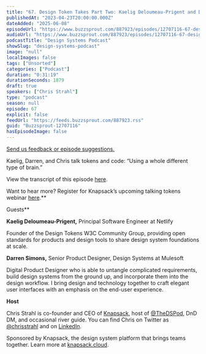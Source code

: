 ```yaml
---
title: "67. Design Token Takes Part Two: Kaelig Deloumeau-Prigent and Darren Simons"
publishedAt: "2023-04-23T20:00:00.000Z"
dateAdded: "2025-06-08"
episodeUrl: "https://www.buzzsprout.com/887923/episodes/12707116-67-design-token-takes-part-two-kaelig-deloumeau-prigent-and-darren-simons.mp3"
audioUrl: "https://www.buzzsprout.com/887923/episodes/12707116-67-design-token-takes-part-two-kaelig-deloumeau-prigent-and-darren-simons.mp3"
podcastTitle: "Design Systems Podcast"
showSlug: "design-systems-podcast"
image: "null"
localImages: false
tags: ["Unsorted"]
categories: ["Podcast"]
duration: "0:31:19"
durationSeconds: 1879
draft: true
speakers: ["Chris Strahl"]
type: "podcast"
season: null
episode: 67
explicit: false
feedUrl: "https://feeds.buzzsprout.com/887923.rss"
guid: "Buzzsprout-12707116"
hasEpisodeImage: false
---
```

[Send us feedback or episode suggestions.](https://www.buzzsprout.com/twilio/text_messages/887923/open_sms)

Kaelig, Darren, and Chris talk tokens and code: “Using a whole different type of brain.”  
  
View the transcript of this episode [here](https://docs.google.com/document/d/1CP1DHEg2TZzKuH_4TBU6ao4rqnrdPzUd/edit).  
  
Want to hear more? Register for Knapsack’s upcoming talking tokens webinar [here](https://knapsack-cloud.zoom.us/webinar/register/WN_5ZJG02GPRji8Wlq43fLQYA).**  
  
Guests**

**Kaelig Deloumeau-Prigent,** Principal Software Engineer at Netlify

Founder of the Design Tokens W3C Community Group, providing open standards for products and design tools to share design system foundations at scale.  
  
**Darren Simons,** Senior Product Designer, Design Systems at Mulesoft

Digital Product Designer who is able to untangle complicated requirements, build design systems from the ground up, and incorporate them into the design workflow. I bring design and technology together to craft elegant user interfaces with an emphasis on the end-user experience.  
  
**Host**

Chris Strahl is co-founder and CEO of [Knapsack](https://www.knapsack.cloud/), host of [@TheDSPod](https://twitter.com/thedspod), DnD DM, and occasional river guide. You can find Chris on Twitter as [@chrisstrahl](https://twitter.com/chrisstrahl) and on [LinkedIn](https://www.linkedin.com/in/chrisstrahl/).  
  
Sponsored by Knapsack, the design system platform that brings teams together. Learn more at [knapsack.cloud](https://www.knapsack.cloud/?utm_source=podcast).
